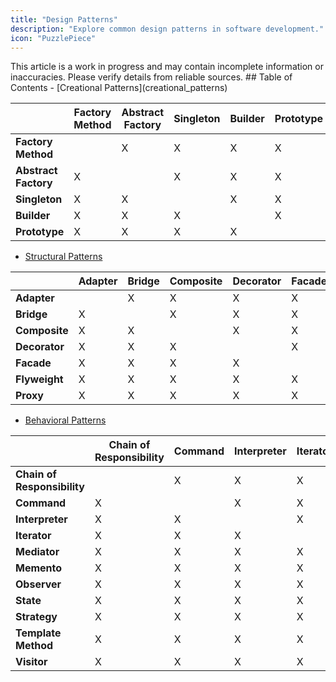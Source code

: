 ```yaml
---
title: "Design Patterns"
description: "Explore common design patterns in software development."
icon: "PuzzlePiece"
---
```

<Callout title="Warning" type="warning">
This article is a work in progress and may contain incomplete information or inaccuracies. Please verify details from reliable sources.
</Callout>
## Table of Contents
- [Creational Patterns](creational_patterns)

|                      | Factory Method | Abstract Factory | Singleton | Builder | Prototype |
| -------------------- | -------------- | ---------------- | --------- | ------- | --------- |
| **Factory Method**   |                | X                | X         | X       | X         |
| **Abstract Factory** | X              |                  | X         | X       | X         |
| **Singleton**        | X              | X                |           | X       | X         |
| **Builder**          | X              | X                | X         |         | X         |
| **Prototype**        | X              | X                | X         | X       |           |

- [Structural Patterns](structural_patterns)

|               | Adapter | Bridge | Composite | Decorator | Facade | Flyweight | Proxy |
| ------------- | ------- | ------ | --------- | --------- | ------ | --------- | ----- |
| **Adapter**   |         | X      | X         | X         | X      | X         | X     |
| **Bridge**    | X       |        | X         | X         | X      | X         | X     |
| **Composite** | X       | X      |           | X         | X      | X         | X     |
| **Decorator** | X       | X      | X         |           | X      | X         | X     |
| **Facade**    | X       | X      | X         | X         |        | X         | X     |
| **Flyweight** | X       | X      | X         | X         | X      |           | X     |
| **Proxy**     | X       | X      | X         | X         | X      | X         |       |
- [Behavioral Patterns](behavioral_patterns)

|                             | Chain of Responsibility | Command | Interpreter | Iterator | Mediator | Memento | Observer | State | Strategy | Template Method | Visitor |
| --------------------------- | ----------------------- | ------- | ----------- | -------- | -------- | ------- | -------- | ----- | -------- | --------------- | ------- |
| **Chain of Responsibility** |                         | X       | X           | X        | X        | X       | X        | X     | X        | X               | X       |
| **Command**                 | X                       |         | X           | X        | X        | X       | X        | X     | X        | X               | X       |
| **Interpreter**             | X                       | X       |             | X        | X        | X       | X        | X     | X        | X               | X       |
| **Iterator**                | X                       | X       | X           |          | X        | X       | X        | X     | X        | X               | X       |
| **Mediator**                | X                       | X       | X           | X        |          | X       | X        | X     | X        | X               | X       |
| **Memento**                 | X                       | X       | X           | X        | X        |         | X        | X     | X        | X               | X       |
| **Observer**                | X                       | X       | X           | X        | X        | X       |          | X     | X        | X               | X       |
| **State**                   | X                       | X       | X           | X        | X        | X       | X        |       | X        | X               | X       |
| **Strategy**                | X                       | X       | X           | X        | X        | X       | X        | X     |          | X               | X       |
| **Template Method**         | X                       | X       | X           | X        | X        | X       | X        | X     | X        |                 | X       |
| **Visitor**                 | X                       | X       | X           | X        | X        | X       | X        | X     | X        | X               |         |
